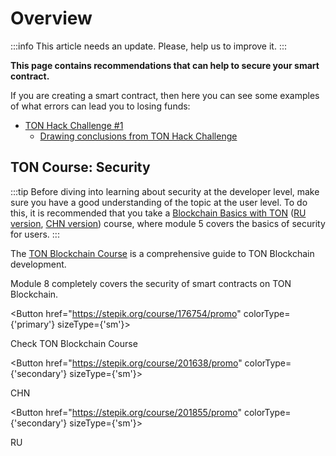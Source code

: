 
# Overview

:::info
This article needs an update. Please, help us to improve it.
:::

**This page contains recommendations that can help to secure your smart contract.**

If you are creating a smart contract, then here you can see some examples of what errors can lead you to losing funds:

- [TON Hack Challenge #1](https://github.com/ton-blockchain/hack-challenge-1)
  - [Drawing conclusions from TON Hack Challenge](/v3/guidelines/smart-contracts/security/ton-hack-challenge-1)

## TON Course: Security

:::tip
Before diving into learning about security at the developer level, make sure you have a good understanding of the topic at the user level. To do this, it is recommended that you take a [Blockchain Basics with TON](https://stepik.org/course/201294/promo) ([RU version](https://stepik.org/course/202221/), [CHN version](https://stepik.org/course/200976/)) course, where module 5 covers the basics of security for users.
:::

The [TON Blockchain Course](https://stepik.org/course/176754/) is a comprehensive guide to TON Blockchain development.

Module 8 completely covers the security of smart contracts on TON Blockchain.


<Button href="https://stepik.org/course/176754/promo"
        colorType={'primary'} sizeType={'sm'}>

Check TON Blockchain Course

</Button>


<Button href="https://stepik.org/course/201638/promo"
        colorType={'secondary'} sizeType={'sm'}>

CHN

</Button>


<Button href="https://stepik.org/course/201855/promo"
        colorType={'secondary'} sizeType={'sm'}>

RU

</Button>


